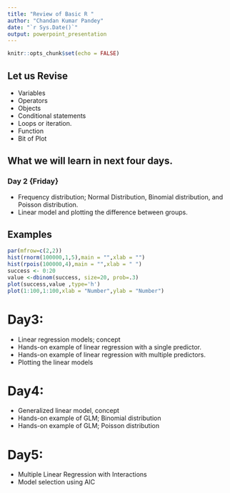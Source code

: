 ```yaml
---
title: "Review of Basic R "
author: "Chandan Kumar Pandey"
date: "`r Sys.Date()`"
output: powerpoint_presentation
---
```


```r
knitr::opts_chunk$set(echo = FALSE)
```

## Let us Revise

-   Variables
-   Operators
-   Objects
-   Conditional statements
-   Loops or iteration. 
-   Function
-   Bit of Plot

## What we will learn in next four days. 

### Day 2 {Friday}
-   Frequency distribution; Normal Distribution, Binomial distribution, and Poisson distribution. 
-   Linear model and plotting the difference between groups. 

## Examples

```r
par(mfrow=c(2,2))
hist(rnorm(100000,1,5),main = "",xlab = "")
hist(rpois(100000,4),main = "",xlab = " ")
success <- 0:20
value <-dbinom(success, size=20, prob=.3)
plot(success,value ,type='h')
plot(1:100,1:100,xlab = "Number",ylab = "Number")
```

# Day3:
- Linear regression models; concept 
- Hands-on example of linear regression with a single predictor. 
- Hands-on example of linear regression with multiple predictors. 
- Plotting the linear models

# Day4:
- Generalized linear model, concept
- Hands-on example of GLM; Binomial distribution
- Hands-on example of GLM; Poisson distribution

# Day5: 
- Multiple Linear Regression with Interactions
- Model selection using AIC 


